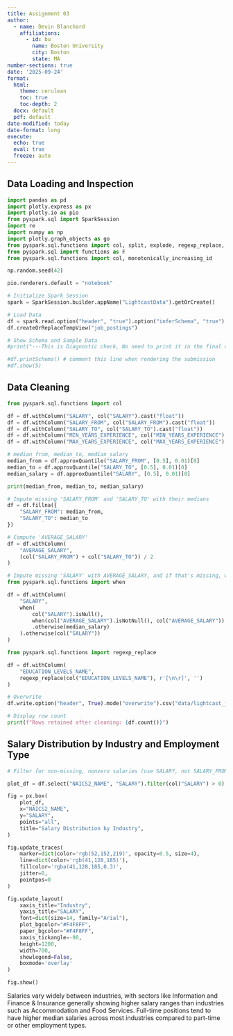 ```yaml
---
title: Assignment 03
author:
  - name: Devin Blanchard
    affiliations:
      - id: bu
        name: Boston University
        city: Boston
        state: MA
number-sections: true
date: '2025-09-24'
format:
  html:
    theme: cerulean
    toc: true
    toc-depth: 2
  docx: default
  pdf: default
date-modified: today
date-format: long
execute:
  echo: true
  eval: true
  freeze: auto
--- 
```



## Data Loading and Inspection

```python
import pandas as pd
import plotly.express as px
import plotly.io as pio
from pyspark.sql import SparkSession
import re
import numpy as np
import plotly.graph_objects as go
from pyspark.sql.functions import col, split, explode, regexp_replace, transform, when
from pyspark.sql import functions as F
from pyspark.sql.functions import col, monotonically_increasing_id

np.random.seed(42)

pio.renderers.default = "notebook"

# Initialize Spark Session
spark = SparkSession.builder.appName("LightcastData").getOrCreate()

# Load Data
df = spark.read.option("header", "true").option("inferSchema", "true").option("multiLine","true").option("escape", "\"").csv("./data/lightcast_job_postings.csv")
df.createOrReplaceTempView("job_postings")

# Show Schema and Sample Data
#print("---This is Diagnostic check, No need to print it in the final doc---")

#df.printSchema() # comment this line when rendering the submission
#df.show(5)

```


## Data Cleaning

```python
from pyspark.sql.functions import col

df = df.withColumn("SALARY", col("SALARY").cast("float"))
df = df.withColumn("SALARY_FROM", col("SALARY_FROM").cast("float"))
df = df.withColumn("SALARY_TO", col("SALARY_TO").cast("float"))
df = df.withColumn("MIN_YEARS_EXPERIENCE", col("MIN_YEARS_EXPERIENCE").cast("float"))
df = df.withColumn("MAX_YEARS_EXPERIENCE", col("MAX_YEARS_EXPERIENCE").cast("float"))

# median_from, median_to, median_salary
median_from = df.approxQuantile("SALARY_FROM", [0.5], 0.01)[0]
median_to = df.approxQuantile("SALARY_TO", [0.5], 0.01)[0]
median_salary = df.approxQuantile("SALARY", [0.5], 0.01)[0]

print(median_from, median_to, median_salary)

# Impute missing 'SALARY_FROM' and 'SALARY_TO' with their medians
df = df.fillna({
    "SALARY_FROM": median_from,
    "SALARY_TO": median_to
})

# Compute 'AVERAGE_SALARY'
df = df.withColumn(
    "AVERAGE_SALARY",
    (col("SALARY_FROM") + col("SALARY_TO")) / 2
)

# Impute missing 'SALARY' with AVERAGE_SALARY, and if that's missing, with the median salary
from pyspark.sql.functions import when

df = df.withColumn(
    "SALARY",
    when(
        col("SALARY").isNull(),
        when(col("AVERAGE_SALARY").isNotNull(), col("AVERAGE_SALARY"))
        .otherwise(median_salary)
    ).otherwise(col("SALARY"))
)

from pyspark.sql.functions import regexp_replace

df = df.withColumn(
    "EDUCATION_LEVELS_NAME",
    regexp_replace(col("EDUCATION_LEVELS_NAME"), r'[\n\r]', '')
)

# Overwrite
df.write.option("header", True).mode("overwrite").csv("data/lightcast_job_postings_cleaned.csv")

# Display row count
print(f"Rows retained after cleaning: {df.count()}")

```

## Salary Distribution by Industry and Employment Type

```python
# Filter for non-missing, nonzero salaries (use SALARY, not SALARY_FROM)

plot_df = df.select("NAICS2_NAME", "SALARY").filter(col("SALARY") > 0).toPandas()

fig = px.box(
    plot_df,
    x="NAICS2_NAME",
    y="SALARY",
    points="all",
    title="Salary Distribution by Industry",
)

fig.update_traces(
    marker=dict(color='rgb(52,152,219)', opacity=0.5, size=4),
    line=dict(color='rgb(41,128,185)'),
    fillcolor='rgba(41,128,185,0.3)',
    jitter=0,
    pointpos=0
)

fig.update_layout(
    xaxis_title="Industry",
    yaxis_title="SALARY",
    font=dict(size=14, family="Arial"),
    plot_bgcolor="#F4F8FF",
    paper_bgcolor="#F4F8FF",
    xaxis_tickangle=-90,
    height=1200,
    width=700,
    showlegend=False,
    boxmode='overlay'
)

fig.show()

```

Salaries vary widely between industries, with sectors like Information and Finance & Insurance generally showing higher salary ranges than industries such as Accommodation and Food Services. Full-time positions tend to have higher median salaries across most industries compared to part-time or other employment types.

